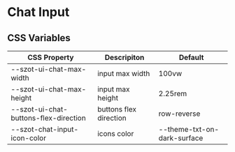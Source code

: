 
<Meta title="Components/ChatInput/Css Variables" />

# Chat Input

## CSS Variables

| CSS Property                          | Descripiton            | Default                     |
| ------------------------------------- | ---------------------- | --------------------------- |
| --szot-ui-chat-max-width              | input max width        | 100vw                       |
| --szot-ui-chat-max-height             | input max height       | 2.25rem                     |
| --szot-ui-chat-buttons-flex-direction | buttons flex direction | row-reverse                 |
| --szot-chat-input-icon-color          | icons color            | --theme-txt-on-dark-surface |
